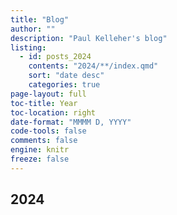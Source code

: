 ```yaml
---
title: "Blog"
author: ""
description: "Paul Kelleher's blog"
listing:
  - id: posts_2024
    contents: "2024/**/index.qmd"
    sort: "date desc"
    categories: true
page-layout: full
toc-title: Year
toc-location: right
date-format: "MMMM D, YYYY"
code-tools: false
comments: false
engine: knitr
freeze: false
---
```

## 2024

:::{#posts_2024}
:::